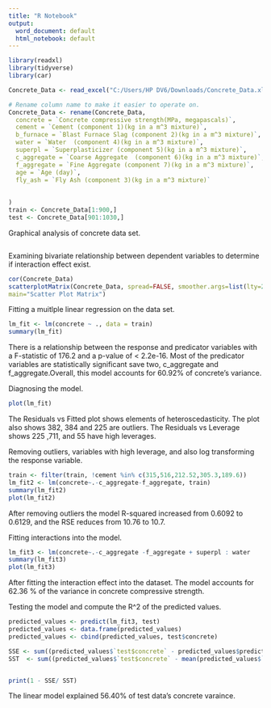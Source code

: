 ```yaml
---
title: "R Notebook"
output:
  word_document: default
  html_notebook: default
---
```


```r
library(readxl)
library(tidyverse)
library(car)

Concrete_Data <- read_excel("C:/Users/HP DV6/Downloads/Concrete_Data.xls")

# Rename column name to make it easier to operate on.
Concrete_Data <- rename(Concrete_Data,
  concrete = `Concrete compressive strength(MPa, megapascals)`,
  cement = `Cement (component 1)(kg in a m^3 mixture)`,
  b_furnace = `Blast Furnace Slag (component 2)(kg in a m^3 mixture)`,
  water = `Water  (component 4)(kg in a m^3 mixture)`,
  superpl = `Superplasticizer (component 5)(kg in a m^3 mixture)`,
  c_aggregate = `Coarse Aggregate  (component 6)(kg in a m^3 mixture)`,
  f_aggregate = `Fine Aggregate (component 7)(kg in a m^3 mixture)`,
  age = `Age (day)`,
  fly_ash = `Fly Ash (component 3)(kg in a m^3 mixture)`
  
  
)
train <- Concrete_Data[1:900,]
test <- Concrete_Data[901:1030,]

```

Graphical analysis of concrete data set.
```r

```

Examining bivariate relationship between dependent variables to determine if interaction effect exist.

```r
cor(Concrete_Data)
scatterplotMatrix(Concrete_Data, spread=FALSE, smoother.args=list(lty=2),
main="Scatter Plot Matrix")

```

Fitting a muitlple linear regression on the data set.
```r
lm_fit <- lm(concrete ~ ., data = train)
summary(lm_fit)
```

There is a relationship between the response and predicator variables with a F-statistic of 176.2 and a p-value of < 2.2e-16.
Most of the predicator variables are statistically significant save two, c_aggregate and f_aggregate.Overall, this model accounts for 60.92% of concrete's variance.

Diagnosing the model.
```r
plot(lm_fit)
```
The Residuals vs Fitted plot shows elements of heteroscedasticity. The plot also shows 382, 384 and 225 are outliers.
The Residuals vs Leverage shows 225 ,711, and 55 have high leverages.

Removing outliers, variables with high leverage, and also log transforming the response variable.
```r
train <- filter(train, !cement %in% c(315,516,212.52,305.3,189.6))
lm_fit2 <- lm(concrete~.-c_aggregate-f_aggregate, train)
summary(lm_fit2)
plot(lm_fit2)
```
After removing outliers the model R-squared increased from 0.6092 to 0.6129, and the RSE reduces from 10.76 to 10.7. 

Fitting interactions into the model.
```r
lm_fit3 <- lm(concrete~.-c_aggregate -f_aggregate + superpl : water    , train)
summary(lm_fit3)
plot(lm_fit3)
```
After fitting the interaction effect into the dataset. The model accounts for 62.36 % of the variance in concrete compressive strength.

Testing the model and compute the R^2 of the predicted values.
```r

predicted_values <- predict(lm_fit3, test)
predicted_values <- data.frame(predicted_values)
predicted_values <- cbind(predicted_values, test$concrete)

SSE <- sum((predicted_values$`test$concrete` - predicted_values$predicted_values  ) ^ 2)
SST  <- sum((predicted_values$`test$concrete` - mean(predicted_values$`test$concrete`)) ^ 2)


print(1 - SSE/ SST)

```
The linear model explained 56.40% of test data's concrete varaince.
